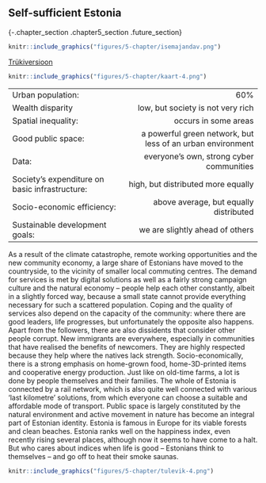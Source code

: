 ## Self-sufficient Estonia
 {-.chapter_section .chapter5_section .future_section}

<div class="map-icon">
```{r, out.width='100%', fig.align='center', echo=FALSE, message=FALSE}
knitr::include_graphics("figures/5-chapter/isemajandav.png")
```
</div>

<div><a class="print-btn" href="print/EIA-2019-5.1-Isemajandav.pdf"><i class="fa fa-file" aria-hidden="true"></i>Trükiversioon</a></div>

```{r, out.width='100%', fig.align='center', echo=FALSE, message=FALSE}

knitr::include_graphics("figures/5-chapter/kaart-4.png")

```

<table class="future-table">
<tbody>

<tr>
<td align="left" class="future-table-black">Urban population:</td>
<td align="right" class="future-table-red">60%</td>
</tr>

<tr>
<td align="left" class="future-table-black">Wealth disparity</td>
<td align="right" class="future-table-red">low, but society is not very rich</td>
</tr>

<tr>
<td align="left" class="future-table-black">Spatial inequality:</td>
<td align="right" class="future-table-red">occurs in some areas</td>
</tr>

<tr>
<td align="left" class="future-table-black">Good public space:</td>
<td align="right" class="future-table-red">a powerful green network, but less of an urban environment</td>
</tr>

<tr>
<td align="left" class="future-table-black">Data:</td>
<td align="right" class="future-table-red">everyone’s own, strong cyber communities</td>
</tr>

<tr>
<td align="left" class="future-table-black">Society’s expenditure on basic infrastructure:</td>
<td align="right" class="future-table-red">high, but distributed more equally</td>
</tr>

<tr>
<td align="left" class="future-table-black">Socio-economic efficiency:</td>
<td align="right" class="future-table-red">above average, but equally distributed</td>
</tr>

<tr>
<td align="left" class="future-table-black">Sustainable development goals:</td>
<td align="right" class="future-table-red">we are slightly ahead of others</td>
</tr>
</tbody></table>

As a result of the climate catastrophe, remote working opportunities and the new community economy, a large share of Estonians have moved to the countryside, to the vicinity of smaller local commuting centres. The demand for services is met by digital solutions as well as a fairly strong campaign culture and the natural economy – people help each other constantly, albeit in a slightly forced way, because a small state cannot provide everything necessary for such a scattered population. Coping and the quality of services also depend on the capacity of the community: where there are good leaders, life progresses, but unfortunately the opposite also happens. Apart from the followers, there are also dissidents that consider other people corrupt. New immigrants are everywhere, especially in communities that have realised the benefits of newcomers. They are highly respected because they help where the natives lack strength. Socio-economically, there is a strong emphasis on home-grown food, home-3D-printed items and cooperative energy production. Just like on old-time farms, a lot is done by people themselves and their families. The whole of Estonia is connected by a rail network, which is also quite well connected with various ‘last kilometre’ solutions, from which everyone can choose a suitable and affordable mode of transport. Public space is largely constituted by the natural environment and active movement in nature has become an integral part of Estonian identity. Estonia is famous in Europe for its viable forests and clean beaches. Estonia ranks well on the happiness index, even recently rising several places, although now it seems to have come to a halt. But who cares about indices when life is good – Estonians think to themselves – and go off to heat their smoke saunas.

<div class="future-illustration">
```{r, out.width='100%', fig.align='center', echo=FALSE, message=FALSE}

knitr::include_graphics("figures/5-chapter/tulevik-4.png")

```
</div>
